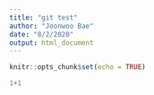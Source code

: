 ```yaml
---
title: "git test"
author: "Joonwoo Bae"
date: "8/2/2020"
output: html_document
---
```


```r
knitr::opts_chunk$set(echo = TRUE)
```

```r
1+1
```

